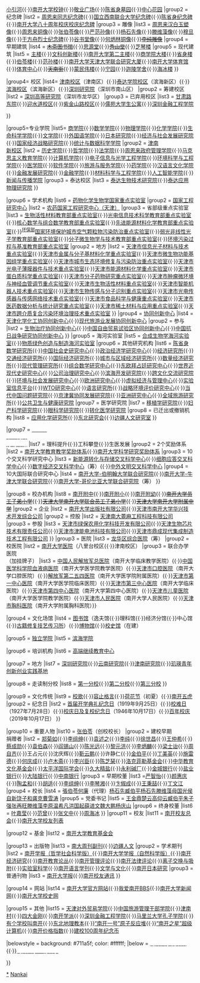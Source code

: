 {{Navbox
|name = 南开大学
|title = [[南开大学|<span style="color:#ffffff;">南开大学</span>]]
|titlestyle = background: #711a5f; color: #ffffff;
|groupstyle = background: #711a5f; color: #ffffff;
|liststyle = background: #ffffff;
|evenstyle = background: #fcebff;
|state = {{{state|autocollapse}}}
|above =

|group1=沿革
|list1=[[天津市南开中学|南开学校大学部]]{{to}}[[私立南开大学]]{{to}}[[国立长沙临时大学]]{{to}}[[国立西南联合大学]]{{to}}[[南开大学|国立南开大学]]<sub>复员</sub>{{to}}[[南开大学]]

|group2=[[南开大学校史|<span style="color:#ffffff;">校史</span>]]
|list2=[[私立南开大学|1919年－1937年]]{{to}}[[西南联合大学|1937年－1945年]]{{to}}[[国立南开大学|1946年－1952年]]{{to}}[[南开大学|1952年至今]]

|group3 = 风物规划
|list3 = {{Navbox |child
|groupstyle = background: #e5e5e5; font-weight: normal;
|liststyle = background: #ffffff;
|evenstyle = background: #fceaff;
|group1 = 校园景观
|list1  = [[马蹄湖]]{{·}}[[新开湖]]{{·}}[[小引河]]{{·}}[[南开大学校钟]]{{·}}[[敬业广场]]{{·}}[[陈省身墓园]]{{·}}[[中心花园]]
|group2 = 纪念碑
|list2 = [[周恩来同志纪念碑]]{{·}}[[国立西南联合大学纪念碑]]{{·}}[[陈省身纪念碑]]{{·}}[[南开大学八十周年校庆校庆纪念碑]]
|group3 = 雕像
|list3 = [[南开大学周恩来汉白玉塑像|周恩来汉白玉塑像]]{{·}}[[南开大学周恩来铜像|周恩来铜像]]{{·}}[[张伯苓像]]{{·}}[[严范孙像]]{{·}}[[杨石先像]]{{·}}[[滕维藻|滕维藻像]]{{·}}[[穆旦|穆旦像]]{{·}}[[于方舟烈士纪念碑]]{{·}}[[谷书堂像]]{{·}}[[何炳林铜像]]{{·}}<s>[[李纯雕像]]</s>
|group4 = 早期建筑
|list4 = <s>[[木斋图书馆]]</s>{{·}}[[思源堂]]{{·}}<s>[[秀山堂]]</s>{{·}}[[芝琴楼]]
|group5 = 现代建筑
|list5 = [[南开大学主楼|主楼]]{{·}}[[文科创新楼]]{{·}}[[南开大学第二主楼]]{{·}}[[南开大学商学院|商学院大楼]]{{·}}[[省身楼]]{{·}}[[伯苓楼]]{{·}}[[范孙楼]]{{·}}[[南开大学天津大学联合研究大厦]]{{·}}[[南开大学体育馆]]{{·}}[[南开大学体育中心|体育中心]]{{·}}<s>[[天南街]]</s>{{·}}[[蒙民伟楼 (南开大学)|蒙民伟楼]]{{·}}[[南开大学宁园|宁园]]{{·}}[[迦陵学舍]]{{·}}[[海冰楼]]
}}

|group4= 校区
|list4= {{Navbox |child
|groupstyle = background: #e5e5e5; font-weight: normal;
|liststyle = background: #ffffff;
|evenstyle = background: #fceaff;
|group1 = 在用校区
|list1 = [[南开大学|八里台校区]]（南开区）{{·}}[[南开大学津南校区|津南校区]]（津南区）{{·}}[[南开大学泰达学院|泰达学院校区]]（滨海新区）{{·}}[[南开大学滨海校区|滨海校区]]（滨海新区）{{·}}[[南开大学深圳研究院|深圳研究院]]（深圳市南山区）
|group2 = 筹建校区
|list2 = [[南开大学深圳高等研究院|深圳高等研究院]]（深圳市龙华区）
|group3 = 已弃用校区
|list3 = [[南开大学东院|甘肃路东院]]{{·}}[[天津对外贸易学院|迎水道校区]]{{·}}[[南开大学旅游与服务学院|紫金山路校区]]{{·}}[[南开大学儒苑公寓|儒苑大学生公寓]]{{·}}[[南开大学深圳金融工程学院|深圳金融工程学院]]
 
}}

|group5=专业学院
|list5=
{{Navbox |child
|groupstyle = background: #e5e5e5; font-weight: normal;
|liststyle = background: #ffffff;
|evenstyle  = background: #fceaff;
|group1 = 八里台<br />老校区
|list1  = [[南开大学经济学院|经济学院]]{{·}}[[南开大学商学院|商学院]]{{·}}[[南开大学数学科学学院|数学学院]]{{·}}[[南开大学物理科学学院|物理学院]]{{·}}[[南开大学化学学院|化学学院]]{{·}}[[南开大学生命科学学院|生命科学学院]]{{·}}[[南开大学文学院|文学院]]{{·}}[[南开大学外国语学院|外国语学院]]{{·}}[[南开大学日本研究院|日本研究院]]{{·}}[[南开大学经济与社会发展研究院|经济与社会发展研究院]]{{·}}[[南开大学国家经济战略研究院|国家经济战略研究院]]{{·}}[[南开大学统计与数据科学学院|统计与数据科学学院]]
|group2 = [[南开大学津南校区|津南<br />新校区]]
|list2  = [[南开大学历史学院|历史学院]]{{·}}[[南开大学哲学院|哲学院]]{{·}}[[南开大学法学院|法学院]]{{·}}[[南开大学周恩来政府管理学院|周恩来政府管理学院]]{{·}}[[南开大学马克思主义教育学院|马克思主义教育学院]]{{·}}[[南开大学计算机学院|计算机学院]]{{·}}[[南开大学电子信息与光学工程学院|电子信息与光学工程学院]]{{·}}[[南开大学环境科学与工程学院|环境科学与工程学院]]{{·}}[[南开大学医学院|医学院]]{{·}}[[南开大学软件学院|软件学院]]{{·}}[[南开大学旅游与服务学院|旅游与服务学院]]{{·}}[[南开大学药学院|药学院]]{{·}}[[南开大学汉语言文化学院|汉语言文化学院]]{{·}}[[南开大学金融发展研究院|金融发展研究院]]{{·}}[[南开大学金融学院|金融学院]]{{·}}[[南开大学材料科学与工程学院|材料科学与工程学院]]{{·}}[[南开大学人工智能学院|人工智能学院]]{{·}}[[南开大学新闻与传播学院|新闻与传播学院]]
|group3 = 泰达校区
|list3 = [[南开大学泰达生物技术研究院|泰达生物技术研究院]]{{·}}[[南开大学泰达应用物理研究院|泰达应用物理研究院]]
}}

|group6 = 学术机构
|list6 =
{{Navbox |child
|groupstyle = background: #e5e5e5; font-weight: normal;
|liststyle = background: #ffffff;
|evenstyle = background: #fceaff;
|group1 = [[国家重点实验室]]
|list1 = [[元素有机化学国家重点实验室]]{{·}}[[药物化学生物学国家重点实验室]]
|group2 = [[国家工程研究中心]]
|list2 = [[农药国家工程研究中心（天津）]]
|group3 = 省部级重点实验室
|list3 = 
{{Navbox |child
|groupstyle = background: #e5e5e5; font-weight: normal;
|liststyle = background: #ffffff;
|evenstyle = background: #fceaff;
|group1 = 部委
|list1 = [[功能高分子材料教育部重点实验室]]{{·}}[[生物活性材料教育部重点实验室]]{{·}}[[光电信息技术科学教育部重点实验室]]{{·}}[[南开大学核心数学与组合数学教育部重点实验室|核心数学与组合数学教育部重点实验室]]{{·}}[[先进能源材料化学教育部重点实验室]]{{·}}<sup>[[环保部]]</sup>[[国家环境保护城市空气颗粒物污染防治重点实验室]]{{·}}[[弱光非线性光子学教育部重点实验室]]{{·}}[[分子微生物学与技术教育部重点实验室]]{{·}}[[环境污染过程与基准教育部重点实验室]]
|group2 = 地方
|list2 = [[天津市信息光子材料与技术重点实验室]]{{·}}[[天津市金属与分子基材料化学重点实验室]]{{·}}[[天津市微生物功能基因组学重点实验室]]{{·}}[[天津市城市生态环境修复与污染防治重点实验室]]{{·}}[[天津市光电子薄膜器件与技术重点实验室]]{{·}}[[天津市能源材料化学重点实验室]]{{·}}[[天津市蛋白质科学重点实验室]]{{·}}[[天津市分子药物研究重点实验室]]{{·}}[[天津市肿瘤微环境与神经血管调节重点实验室]]{{·}}[[天津市生物活性材料重点实验室]]{{·}}[[天津市智能机器人技术重点实验室]]{{·}}[[天津市生物传感与分子识别重点实验室]]{{·}}[[天津市光电传感器与传感网络技术重点实验室]]{{·}}[[天津市食品科学与健康重点实验室]]{{·}}[[天津市医药数据分析与统计研究重点实验室]]{{·}}[[天津市稀土材料与应用重点实验室]]{{·}}[[天津市跨介质复合污染环境治理技术重点实验室]]
}}
|group4 = [[协同创新中心]]
|list4 =
{{Navbox |child
|groupstyle = background: #e5e5e5; font-weight: normal;
|liststyle = background: #ffffff;
|evenstyle = background: #fceaff;
|group1 = 牵头
|list1 = [[中国特色社会主义经济建设协同创新中心]]{{·}}[[天津化学化工协同创新中心]]{{·}}[[现代旅游业发展协同创新中心]]
|group2 = 参与
|list2 = [[生物治疗协同创新中心]]{{·}}[[中国自由贸易试验区协同创新中心]]{{·}}[[中国抗日战争研究协同创新中心]]
}}
|group5 = 海河实验室
|list5 = [[合成生物学海河实验室]]{{·}}[[物质绿色创造与制造海河实验室]]
|group6 = 其他研究机构
|list6 = [[南开大学陈省身数学研究所|陈省身数学研究所]]{{·}}[[中国社会史研究中心]]{{·}}[[政治经济学研究中心]]{{·}}[[南开大学经济研究所|经济研究所]]{{·}}[[南开大学交通经济研究所|交通经济研究所]]{{·}}[[南开大学国际经济研究所|国际经济研究所]]{{·}}[[南开大学城市与区域经济研究所|城市与区域经济研究所]]{{·}}[[南开大学数量经济研究所|数量经济研究所]]{{·}}[[南开大学现代管理研究所|现代管理研究所]]{{·}}[[南开大学组合数学研究中心|组合数学研究中心]]{{·}}[[东欧拜占廷研究中心]]{{·}}[[世界近现代史研究中心]]{{·}}[[公司治理研究中心]]{{·}}[[南开大学滨海开发研究院|滨海开发研究院]]{{·}}[[跨文化交流研究院]]{{·}}[[环境与社会发展研究中心]]{{·}}[[欧洲研究中心]]{{·}}[[虚拟经济与管理中心]]{{·}}[[实验室信息平台]]{{·}}[[WTO研究中心]]{{·}}[[语言研究所]]{{·}}[[战略环境评价研究中心]]{{·}}[[南开大学当代中国问题研究院|当代中国问题研究院]]{{·}}[[南开大学京津冀协同发展研究院|京津冀协同发展研究院]]{{·}}[[南开大学亚洲研究中心|亚洲研究中心]]{{·}}[[南开大学全域旅游研究所|全域旅游研究所]]{{·}}[[南开大学公共卫生与健康研究院|公共卫生与健康研究院]]
|group7 = 医学研究院
|list7 = [[天津市第一中心医院|移植学研究院]]{{·}}[[天津市中心妇产科医院|妇产科学研究院]]{{·}}[[天津市眼科医院|眼科学研究院]]{{·}}[[天津市人民医院|转化医学研究院]]
|group8 = 已迁出或撤销机构
|list8 = [[南开大学应用化学研究所|应用化学研究所]]{{·}}[[南开大学东北研究会|东北研究会]]{{·}}[[南开大学边疆人文研究室|边疆人文研究室]]
}}

|group7 = [[4211卓越南开行动计划|<span style="color:#ffffff;">“4211”<br>卓越南开<br>行动计划</span>]]
|list7 = 
{{Navbox |child
|groupstyle = background: #e5e5e5; font-weight: normal;
|liststyle = background: #ffffff;
|evenstyle = background: #fceaff;
|group1 = 4个学科振兴计划
|list1 =文科振兴{{·}}理科提升{{·}}工科攀登{{·}}生医发展
|group2 = 2个奖励体系
|list2 = [[南开大学教育教学奖励体系]]{{·}}[[南开大学科学研究奖励体系]]
|group3 = 10个交叉科学研究中心
|list3 = [[南开大学新能源转化与存储交叉科学中心|新能源转化与存储交叉科学中心]]{{·}}[[南开大学细胞应答交叉科学中心|细胞应答交叉科学中心]]{{·}}[[南开大学数字经济交叉科学中心|数字经济交叉科学中心]]（筹）{{·}}[[南开大学中外文明叉科学中心|中外文明交叉科学中心]]
|group4 = 10大国际联合研究中心
|list4 = [[南开大学-伯明翰大学联合研究院]]{{·}}[[南开大学-牛津大学联合研究院]]{{·}}[[南开大学-哥伦比亚大学联合研究院]]（筹）
}}

|group8 = 校办机构
|list8 = {{Navbox |child
|groupstyle = background: #e5e5e5;font-weight: normal;
|liststyle = background: #ffffff;
|evenstyle = background: #fceaff;
|group1 = 学校
|list1 = [[天津南开日新国际学校]]{{·}}[[南开大学附属中学|南开附中]]{{·}}[[南开大学附属小学|南开附小]]{{·}}[[南开大学幼儿园|南开附幼]]{{·}}<s>[[南开大学员工子弟小学]]</s>{{·}}<s>[[天津大学南开大学联合员工子弟小学]]</s>{{·}}<s>[[天津大学南开大学附属中学]]</s>
|group2 = 企业
|list2 = 
{{Navbox |child
|groupstyle = background: #e5e5e5; font-weight: normal;
|liststyle = background: #ffffff;
|evenstyle = background: #fceaff;
|group1 = 全资
|list1  = [[天津南开大学资产经营有限责任公司]]{{·}}[[南开大学出版社|南开大学出版社有限公司]]{{·}}[[天津市南开大学华兴技术开发综合公司]]
|group2 = 控股
|list2 = [[天津南大蓖麻工程科技有限公司]]
|group3 = 参股
|list3 = [[天津市绿保农用化学科技开发有限公司]]{{·}}[[天津生物芯片技术有限责任公司]]{{·}}[[天津市津能电池科技有限公司]]{{·}}[[天津市鼎成现代集成制造技术工程有限公司]]
}}
|group3 = 医院
|list3 = 
{{Navbox |child
|groupstyle = background: #e5e5e5; font-weight: normal;
|liststyle = background: #ffffff;
|evenstyle = background: #fceaff;
|group1 = 直属医院
|list1  = [[南开大学附属医院]]（[[天津市第四医院]]）{{·}}[[龙华区综合医院]]（筹）
|group2 = 校医院
|list2 = [[南开大学医院]]（八里台校区{{·}}津南校区）
|group3 = 联合办学医院<br />（加挂牌子）
|list3 = [[中国人民解放军总医院]]（南开大学临床教学医院）{{·}}[[中国医学科学院血液病医院]]（南开大学医学院教学医院）{{·}}[[天津市口腔医院]]（南开大学口腔医院）{{·}}[[解放军第二五四医院]]（南开大学医学院附属医院）{{·}}[[天津市第一中心医院]]（南开大学医学院临床医院）{{·}}[[天津市第三中心医院]]（南开大学临床医院）{{·}}[[天津市第四中心医院]]（南开大学第四中心医院）{{·}}[[天津市儿童医院]]（南开大学医学院教学医院）{{·}}[[天津市人民医院]]（南开大学人民医院）{{·}}[[天津市胸科医院]]（南开大学附属胸科医院）}}

|group4 = 文化场馆
|list4 = [[南开大学图书馆|图书馆]]（逸夫馆{{·}}理科馆{{·}}经济分馆{{·}}中心馆{{·}}[[国家级古籍修复技艺传习中心南开大学传习所|古籍修复技艺传习所]]）{{·}}[[南开大学博物馆|博物馆]]{{·}}[[南开大学校史馆|校史馆]]（在建）

|group5 = [[独立学院]]
|list5 = [[南开大学滨海学院|滨海学院]]

|group6 = 培训机构
|list6 = [[南开大学高端继续教育中心|高端继续教育中心]]

|group7 = 地方
|list7 = [[南开大学深圳研究院|深圳研究院]]{{·}}[[南开大学云南研究院|云南研究院]]{{·}}[[南开大学津南研究院|津南研究院]]{{·}}[[南开大学玑瑛青年创新创业实践基地|玑瑛青年创新创业实践基地 ]]

|group8 = 走读制分校
|list8 = [[南开大学第一分校|第一分校]]{{·}}[[南开大学第二分校|第二分校]]{{·}}[[南开大学第三分校|第三分校]]
}}

|group9 = 文化传统
|list9 = {{Navbox |child
|groupstyle = background: #e5e5e5; font-weight: normal;
|liststyle = background: #ffffff;
|evenstyle = background: #fceaff;
|group1 = 传统
|list1 = [[南开校训|校训]]{{·}}[[南开校歌|校歌]]{{·}}[[容止格言]]{{·}}[[南开大学荷花节|荷花节]]（初夏）{{·}}[[南开五虎]]
|group2 = 纪念日
|list2 = [[南开大学首届开学典礼纪念日|首届开学典礼纪念日]]（1919年9月25日）{{·}}[[南开大学校难日|校难日]]（1927年7月28日）{{·}}[[南开大学校庆日|校庆日及复校纪念日]]（1946年10月17日）{{·}}[[南开大学百年校庆|百年校庆]]（2019年10月17日）
}}

|group10 = 重要人物
|list10 = {{Navbox |child
|groupstyle = background: #e5e5e5; font-weight: normal;
|liststyle = background: #ffffff;
|evenstyle = background: #fceaff;
|group1 = 创始人
|list1 = [[严修]]（校父）{{·}}[[张伯苓]]（创校校长）
|group2 = 建校早期<br>捐赠者
|list2 = [[郑菊如]]{{·}}[[李组绅]]{{·}}[[袁述之]]{{·}}[[李纯 (民国)|李纯]]{{·}}[[徐世昌]]{{·}}[[王仲希]]{{·}}[[蔡成勋]]{{·}}[[袁伯森]]{{·}}[[阎锡山]]{{·}}[[陈光远]]{{·}}[[黎元洪]]{{·}}[[李炳麟]]{{·}}[[梁士诒]]{{·}}[[周自齐]]{{·}}王占元{{·}}沈庆辉{{·}}[[靳云鹏]]{{·}}许静仁{{·}}[[金伯平]]{{·}}[[丁美英]]{{·}}[[施雷德]]{{·}}[[何庆成]]{{·}}[[卢木斋]]{{·}}[[李兴臣]]{{·}}[[陈芝琹]]{{·}}[[洛克菲勒基金会]]{{·}}[[中华教育文化基金会]]{{·}}[[太平洋国际学会]]{{·}}[[久大精盐]]{{·}}[[永利碱厂]]{{·}}[[金城银行]]{{·}}[[盐业银行]]{{·}}[[大陆银行]]{{·}}[[中南银行]]
|group3 = 早期校董
|list3 =[[严智怡]]{{·}}[[颜惠庆]]{{·}}[[陶孟和]]{{·}}[[胡适]]{{·}}[[李组绅]]{{·}}[[李琴湘]]{{·}}[[卞俶成]]{{·}}[[王秉喆]]{{·}}[[丁文江]]
|group4 = 校长
|list4 = [[張伯苓]]{{to}}[[何廉]]（代理）{{to}}[[杨石先]]{{to}}[[臧伯平]]{{to}}[[杨石先]]{{to}}[[滕维藻]]{{to}}[[母国光]]{{to}}[[侯自新]]{{to}}[[饶子和]]{{to}}[[龚克]]{{to}}[[曹雪涛]]
|group5 = 党委书记
|list5 = [[王金鼎]]{{to}}[[楚云]]{{to}}[[高仰云]]{{to}}[[臧伯平]]{{to}}[[朱子强]]{{to}}[[张再旺]]{{to}}[[滕维藻]]{{to}}[[李原 (1922年)|李原]]{{to}}[[温希凡]]{{to}}[[洪国起]]{{to}}[[薛进文]]{{to}}[[魏大鹏]]{{to}}[[杨庆山 (1963年)|杨庆山]]
|group6 = 终身校董
|list6 = [[叶嘉莹]]{{·}}[[范曾]]{{·}}[[张文中]]{{·}}[[周海冰]]
}}
|group11 = 校友
|list11 = [[南开校友总会]]{{·}}[[南开大学校友列表]]

|group12 = 基金
|list12 = [[南开大学教育基金会]]

|group13 = 出版物
|list13 = 
{{Navbox |child
|groupstyle = background: #e5e5e5; font-weight: normal;
|liststyle = background: #ffffff;
|evenstyle = background: #fceaff;
|group1 = 已经停刊
|list1 = [[南大周刊]]{{to}}[[南开周刊]]{{to}}[[人民南开]]{{·}}[[南大周刊副刊]]{{·}}[[边疆人文]]
|group2 = 学术期刊
|list2 = [[南开学报（哲学社会科学版）]]{{·}}[[南开大学学报（自然科学版）]]{{·}}[[南开经济研究]]{{·}}[[南开教育论丛]]{{·}}[[南开管理评论]]{{·}}[[南开法律评论]]{{·}}[[离子交换与吸附]]{{·}}[[实验室科学]]{{·}}[[南开语言学刊]]{{·}}[[文学与文化]]{{·}}[[南开日本研究]]
|group3 = 普通刊物
|list3 = [[南开大学报]]{{·}}[[南开校友通讯]]
}}

|group14 = 网站
|list14 = [[南开大学官方网站]]{{·}}[[我爱南开BBS]]{{·}}[[南开大学新闻网]]{{·}}[[南开大学校史网]]

|group15 = 其他
|list15 = [[天津对外贸易学院]]{{·}}[[中国旅游管理干部学院]]{{·}}[[津南村]]{{·}}[[南开四大金刚|四大金刚]]{{·}}[[南开学派]]{{·}}[[南开大学深圳金融工程学院|深圳金融工程学院]]{{·}}[[马里兰大学孔子学院]]{{·}}[[有个学校叫南开]]{{·}}[[东北地理教本]]{{·}}[[南开一号|“南开一号”原子反应堆]]{{·}}[[南开之星|“南开之星”超级计算机]]{{·}}[[南开价格指数]]{{·}}[[南开大学建校100周年金银纪念币|建校100周年纪念币]]


|belowstyle = background: #711a5f; color: #ffffff;
|below = [[模板:南开大学/院系|<span style="color:#ffffff;">南开大学院系所</span>]]{{·}}[[模板:南开大学/人物名录|<span style="color:#ffffff;">南开大学人物名录</span>]]

}}<noinclude>
[[Category:南开大学|*]]
[[Category:天津高等院校导航模板|Nankai]]
</noinclude>